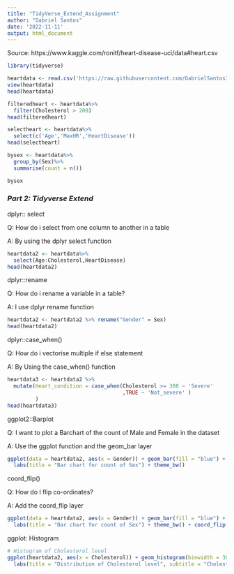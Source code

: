 ---
title: "TidyVerse_Extend_Assignment"
author: "Gabriel Santos"
date: '2022-11-11'
output: html_document
---
Source: https://www.kaggle.com/ronitf/heart-disease-uci/data#heart.csv


```{r}
library(tidyverse)
```

```{r}
heartdata <- read.csv('https://raw.githubusercontent.com/GabrielSantos33/DATA-607_Tidyverse_Extend/main/HeartDisease.csv')
view(heartdata)
head(heartdata)
```


```{r}
filteredheart <- heartdata%>%
  filter(Cholesterol > 200)
head(filteredheart)
```


```{r}
selectheart <- heartdata%>%
  select(c('Age','MaxHR','HeartDisease'))
head(selectheart)
```


```{r}
bysex <- heartdata%>%
  group_by(Sex)%>%
  summarise(count = n())

bysex
```

### *Part 2: Tidyverse Extend*

dplyr:: select

Q: How do i select from one column to another in a table

A: By using the dplyr select function

```{r}
heartdata2 <- heartdata%>%
  select(Age:Cholesterol,HeartDisease)
head(heartdata2)
```

dplyr::rename

Q: How do i rename a variable in a table?

A: I use dplyr rename function

```{r}
heartdata2 <- heartdata2 %>% rename("Gender" = Sex)
head(heartdata2)
```

dplyr::case_when()

Q: How do i vectorise multiple if else statement

A: By Using the case_when() function

```{r}
heartdata3 <- heartdata2 %>% 
  mutate(Heart_condition = case_when(Cholesterol >= 300 ~ 'Severe'
                                     ,TRUE ~ 'Not_severe' )
         )
head(heartdata3)
```

ggplot2::Barplot

Q: I want to plot a Barchart of the count of Male and Female in the dataset

A: Use the ggplot function and the geom_bar layer
```{r}
ggplot(data = heartdata2, aes(x = Gender)) + geom_bar(fill = "blue") + 
  labs(title = "Bar chart for count of Sex") + theme_bw()
```
coord_flip()

Q: How do I flip co-ordinates?

A: Add the coord_flip layer

```{r}
ggplot(data = heartdata2, aes(x = Gender)) + geom_bar(fill = "blue") + 
  labs(title = "Bar chart for count of Sex") + theme_bw() + coord_flip()
```

ggplot: Histogram
```{r}
# Histogram of Cholesterol level
ggplot(heartdata2, aes(x = Cholesterol)) + geom_histogram(binwidth = 30, fill = "darkblue") + 
  labs(title = "Distribution of Cholesterol level", subtitle = "Cholesterol level") + ylab(NULL)
```


